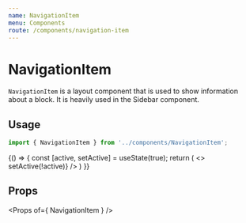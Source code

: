 ```yaml
---
name: NavigationItem
menu: Components
route: /components/navigation-item
---
```




# NavigationItem

`NavigationItem` is a layout component that is used to show information about
a block. It is heavily used in the Sidebar component. 

## Usage

```ts
import { NavigationItem } from '../components/NavigationItem';
```

<Playground>
{() => {
    const [active, setActive] = useState(true);
    return (
        <>
        <NavigationItem label="Toronto Raptors" postCount={1} active={active} onClick={() => setActive(!active)} />
        <NavigationItem label="Los Angeles Lakers" postCount={1} />
        <NavigationItem label="Miami Heat" postCount={2} />
        <NavigationItem label="Boston Celtics" postCount={3} />
        <NavigationItem label="Brooklyn Nets" postCount={4} />
        </>
    )
}}
</Playground>

## Props

<Props of={ NavigationItem } />
